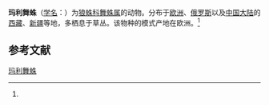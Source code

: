 {{Speciesbox
| name = 玛利舞蛛
| status = 
| status_system = 
| image = 
| genus = Alopecosa
| species = mariae
| authority = (Dahl, 1908)<ref name='id13768'>{{cite web| url =http://www.bioinfo.cn/db05/BjdwSpecies.php?action=view&id=13768| title =玛利舞蛛| work =《中国动物物种编目数据库》| publisher =中国科学院微生物研究所| author =中国科学院动物研究所| accessdate =2009-04-28| deadurl =yes| archiveurl =https://web.archive.org/web/20160305043149/http://www.bioinfo.cn/db05/BjdwSpecies.php?action=view&id=13768| archivedate =2016-03-05}}</ref>
}}

'''玛利舞蛛'''（[[学名|学名]]：{{lang|la|''Alopecosa mariae''}}）为[[狼蛛科|狼蛛科]][[舞蛛属|舞蛛属]]的动物。分布于[[欧洲|欧洲]]、[[俄罗斯|俄罗斯]]以及[[中国大陆|中国大陆]]的[[西藏|西藏]]、[[新疆|新疆]]等地，多栖息于草丛。该物种的模式产地在欧洲。<ref name='id13768'/>

== 参考文献 ==
{{reflist}}

{{Wikispecies|Alopecosa mariae}}
{{Taxonbar|from=Q2279230}}

[[Category:舞蛛属|玛利舞蛛]]


{{蜘蛛小作品}}